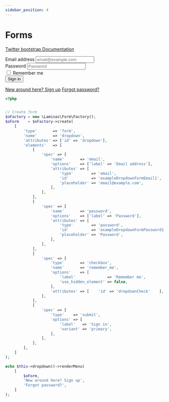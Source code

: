 ```yaml
---
sidebar_position: 4
---
```



# Forms

[Twitter bootstrap Documentation](https://getbootstrap.com/docs/4.5/components/dropdowns/#forms)

<Tabs>
<TabItem value="result" label="Result" default><HtmlCode bootstrapVersion="4.5"><div class="dropdown-menu">
    <form action="" method="POST" name="dropdown" id="dropdown" role="form">
        <div class="form-group">
            <label for="exampleDropdownFormEmail1">Email address</label>
            <input name="email" type="email" id="exampleDropdownFormEmail1" placeholder="email@example.com" class="form-control" value=""/>
        </div>
        <div class="form-group">
            <label for="exampleDropdownFormPassword1">Password</label>
            <input name="password" type="password" id="exampleDropdownFormPassword1" placeholder="Password" class="form-control" value=""/>
        </div>
        <div class="form-group">
            <div class="form-check">
                <input type="checkbox" name="remember_me" id="dropdownCheck" class="form-check-input" value="1"/>
                <label class="form-check-label" for="dropdownCheck">Remember me</label>
            </div>
        </div>
        <div class="form-group">
            <button type="submit" name="submit" class="btn btn-primary" value="">Sign in</button>
        </div>
    </form>
    <a class="dropdown-item" href="#">New around here? Sign up</a>
    <a class="dropdown-item" href="#">Forgot password?</a>
</div></HtmlCode></TabItem>
<TabItem value="source" label="Source">

```php
<?php


// Create form
$oFactory = new \Laminas\Form\Factory();
$oForm    = $oFactory->create(
    [
        'type'       => 'form',
        'name'       => 'dropdown',
        'attributes' => ['id' => 'dropdown'],
        'elements'   => [
            [
                'spec' => [
                    'name'       => 'email',
                    'options'    => ['label' => 'Email address'],
                    'attributes' => [
                        'type'        => 'email',
                        'id'          => 'exampleDropdownFormEmail1',
                        'placeholder' => 'email@example.com',
                    ],
                ],
            ],
            [
                'spec' => [
                    'name'       => 'password',
                    'options'    => ['label' => 'Password'],
                    'attributes' => [
                        'type'        => 'password',
                        'id'          => 'exampleDropdownFormPassword1',
                        'placeholder' => 'Password',
                    ],
                ],
            ],
            [
                'spec' => [
                    'type'       => 'checkbox',
                    'name'       => 'remember_me',
                    'options'    => [
                        'label'              => 'Remember me',
                        'use_hidden_element' => false,
                    ],
                    'attributes' => [    'id' => 'dropdownCheck'    ],
                ],
            ],
            [
                'spec' => [
                    'type'    => 'submit',
                    'options' => [
                        'label'   => 'Sign in',
                        'variant' => 'primary',
                    ],
                ],
            ],
        ],
    ]
);

echo $this->dropdown()->renderMenu(
    [
        $oForm,
        'New around here? Sign up',
        'Forgot password?',
    ]
);

```

</TabItem>
</Tabs>
